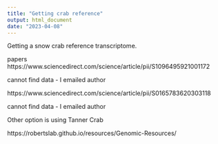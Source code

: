 ```yaml
---
title: "Getting crab reference"
output: html_document
date: "2023-04-08"
---
```


Getting a snow crab reference transcriptome.

papers
https://www.sciencedirect.com/science/article/pii/S1096495921001172

cannot find data - I emailed author


https://www.sciencedirect.com/science/article/pii/S0165783620303118

cannot find data - I emailed author



Other option is using Tanner Crab

https://robertslab.github.io/resources/Genomic-Resources/



